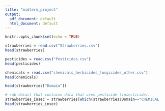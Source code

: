 ```yaml
---
title: "midterm_project"
output:
  pdf_document: default
  html_document: default
---
```


```r
knitr::opts_chunk$set(echo = TRUE)
```

```r
strawberries = read.csv("Strawberries.csv")
head(strawberries)
```
```r
pesticides = read.csv("Pesticides.csv")
head(pesticides)
```
```r
chemicals = read.csv("chemicals_herbicides_fungicides_other.csv")
head(chemicals)
```
```r
head(strawberries["Domain"])
```
```r
# sub-datast that contains data that uses pesticide (insecticide).
strawberries_insec = strawberries[which(strawberries$Domain=="CHEMICAL, INSECTICIDE"),]
head(strawberries_insec)
```
```r

```













